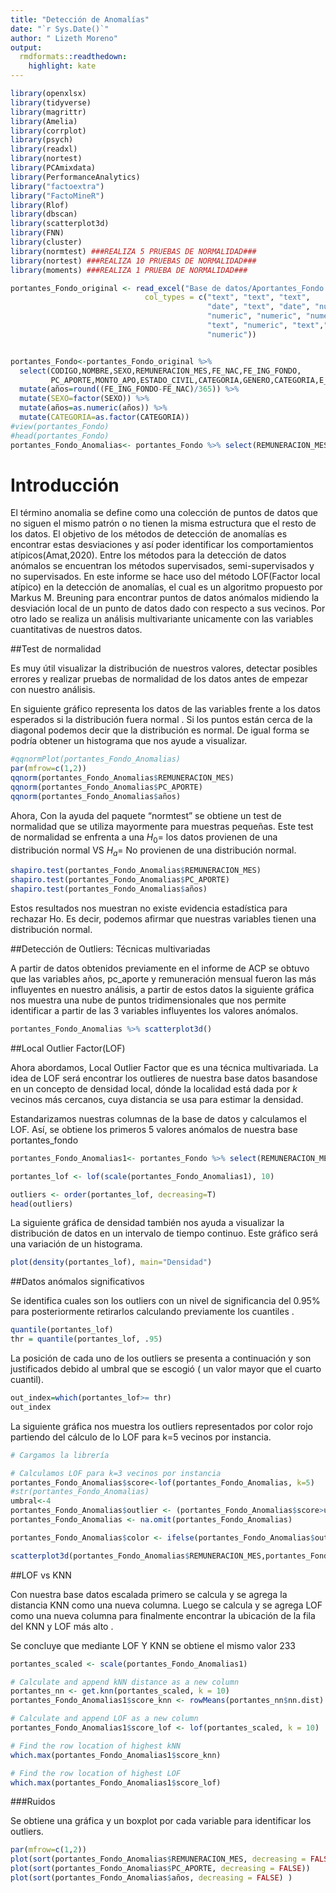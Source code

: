 ```yaml
---
title: "Detección de Anomalías"
date: "`r Sys.Date()`"
author: " Lizeth Moreno"
output:
  rmdformats::readthedown:
    highlight: kate
---
```



```r
library(openxlsx)
library(tidyverse)
library(magrittr)
library(Amelia)
library(corrplot)
library(psych)
library(readxl)
library(nortest)
library(PCAmixdata)
library(PerformanceAnalytics)
library("factoextra")
library("FactoMineR")
library(Rlof)
library(dbscan)
library(scatterplot3d)
library(FNN)
library(cluster)
library(normtest) ###REALIZA 5 PRUEBAS DE NORMALIDAD###
library(nortest) ###REALIZA 10 PRUEBAS DE NORMALIDAD###
library(moments) ###REALIZA 1 PRUEBA DE NORMALIDAD###

```

```r
portantes_Fondo_original <- read_excel("Base de datos/Aportantes_Fondo.xlsx", 
                              col_types = c("text", "text", "text", 
                                            "date", "text", "date", "numeric", 
                                            "numeric", "numeric", "numeric", 
                                            "text", "numeric", "text","numeric",
                                            "numeric"))


portantes_Fondo<-portantes_Fondo_original %>% 
  select(CODIGO,NOMBRE,SEXO,REMUNERACION_MES,FE_NAC,FE_ING_FONDO,
         PC_APORTE,MONTO_APO,ESTADO_CIVIL,CATEGORIA,GENERO,CATEGORIA,E_CIVIL) %>% 
  mutate(años=round((FE_ING_FONDO-FE_NAC)/365)) %>% 
  mutate(SEXO=factor(SEXO)) %>% 
  mutate(años=as.numeric(años)) %>% 
  mutate(CATEGORIA=as.factor(CATEGORIA))
#view(portantes_Fondo)
#head(portantes_Fondo)
portantes_Fondo_Anomalias<- portantes_Fondo %>% select(REMUNERACION_MES,PC_APORTE,años)
```


# Introducción 

El término anomalia se define como una colección de puntos de datos que no siguen el mismo patrón o no tienen la misma estructura que el resto de los datos. El objetivo de los métodos de detección de anomalías es encontrar estas desviaciones y así poder identificar los comportamientos atípicos(Amat,2020). Entre los métodos para la detección de datos anómalos se encuentran los métodos supervisados, semi-supervisados y no supervisados. En este informe se hace uso del método LOF(Factor local atípico) en la detección de anomalías, el cual es un algoritmo propuesto por Markus M. Breuning para encontrar puntos de datos anómalos midiendo la desviación local de un punto de datos dado con respecto a sus vecinos.
Por otro lado se realiza un análisis multivariante unicamente con las  variables cuantitativas de nuestros datos. 

##Test de normalidad

Es muy útil visualizar la distribución de nuestros valores, detectar posibles errores y realizar pruebas de normalidad de los datos antes de empezar con nuestro análisis. 

En siguiente gráfico representa los datos de las variables frente a los datos esperados si la distribución fuera normal . Si los puntos están cerca de la diagonal podemos decir que la distribución es normal. De igual forma se podría obtener un histograma que nos ayude a visualizar.

```r
#qqnormPlot(portantes_Fondo_Anomalias)
par(mfrow=c(1,2))
qqnorm(portantes_Fondo_Anomalias$REMUNERACION_MES)
qqnorm(portantes_Fondo_Anomalias$PC_APORTE)
qqnorm(portantes_Fondo_Anomalias$años)

```

Ahora, Con la ayuda del paquete "normtest"  se obtiene un test de normalidad que se utiliza mayormente para muestras pequeñas. Este test de normalidad se enfrenta a  una $H_{0}$= los datos provienen de una distribución normal VS $H_{a}$= No provienen de una distribución normal.

```r
shapiro.test(portantes_Fondo_Anomalias$REMUNERACION_MES)
shapiro.test(portantes_Fondo_Anomalias$PC_APORTE)
shapiro.test(portantes_Fondo_Anomalias$años)
```
Estos resultados nos muestran no existe evidencia estadística para rechazar Ho. Es decir, podemos afirmar que nuestras variables tienen una distribución normal. 




##Detección de Outliers: Técnicas multivariadas

A partir de datos obtenidos previamente en el informe de ACP se obtuvo que las variables años, pc_aporte y remuneración mensual fueron las más influyentes en nuestro análisis, a partir de estos datos la siguiente gráfica nos muestra una nube de puntos tridimensionales que nos permite identificar a partir de las 3 variables influyentes los valores anómalos.
```r

portantes_Fondo_Anomalias %>% scatterplot3d()

```




##Local Outlier Factor(LOF)

Ahora abordamos, Local Outlier Factor que es una técnica multivariada. La idea de LOF será encontrar los outlieres de nuestra base datos basandose en un concepto de densidad local, dónde la localidad está dada por $k$ vecinos más cercanos, cuya distancia se usa para estimar la densidad.

Estandarizamos nuestras columnas de la base de datos y calculamos el LOF.
Así, se obtiene los primeros 5 valores anómalos de nuestra base portantes_fondo

```r

portantes_Fondo_Anomalias1<- portantes_Fondo %>% select(REMUNERACION_MES,años,MONTO_APO,PC_APORTE)

portantes_lof <- lof(scale(portantes_Fondo_Anomalias1), 10)

outliers <- order(portantes_lof, decreasing=T)
head(outliers)


```
La siguiente gráfica de densidad también nos ayuda a visualizar la distribución de datos en un intervalo de tiempo continuo. Este gráfico será una variación de un histograma.


```r
plot(density(portantes_lof), main="Densidad")
```

##Datos anómalos significativos

Se identifica cuales son los outliers con un nivel de significancia del 0.95% para posteriormente retirarlos  calculando previamente los cuantiles .

```r
quantile(portantes_lof)
thr = quantile(portantes_lof, .95)

```
La posición de cada uno de los outliers se presenta a continuación y son justificados debido al umbral que se escogió ( un valor mayor que el cuarto cuantil).
```r
out_index=which(portantes_lof>= thr)
out_index
```

La siguiente gráfica nos muestra los outliers representados por color rojo partiendo del cálculo de lo LOF para k=5 vecinos por instancia.


```r
# Cargamos la librería

# Calculamos LOF para k=3 vecinos por instancia
portantes_Fondo_Anomalias$score<-lof(portantes_Fondo_Anomalias, k=5)
#str(portantes_Fondo_Anomalias)
umbral<-4
portantes_Fondo_Anomalias$outlier <- (portantes_Fondo_Anomalias$score>umbral)
portantes_Fondo_Anomalias <- na.omit(portantes_Fondo_Anomalias)

portantes_Fondo_Anomalias$color <- ifelse(portantes_Fondo_Anomalias$outlier, "red", "black")

scatterplot3d(portantes_Fondo_Anomalias$REMUNERACION_MES,portantes_Fondo_Anomalias$PC_APORTE,portantes_Fondo_Anomalias$años, main="OUTLIERS", xlab = "Remuneración mensual", ylab = "Pc aporte",zlab = "Año",color = portantes_Fondo_Anomalias$color)

```

##LOF vs KNN

Con nuestra base datos escalada primero se calcula y se agrega la distancia KNN como una nueva columna. Luego se calcula y se agrega LOF como una nueva columna para finalmente encontrar la ubicación de la fila del KNN y LOF más alto .

Se concluye que mediante LOF Y KNN se obtiene el mismo valor $233$


```r
portantes_scaled <- scale(portantes_Fondo_Anomalias1)

# Calculate and append kNN distance as a new column
portantes_nn <- get.knn(portantes_scaled, k = 10)
portantes_Fondo_Anomalias1$score_knn <- rowMeans(portantes_nn$nn.dist)
```

```r
# Calculate and append LOF as a new column
portantes_Fondo_Anomalias1$score_lof <- lof(portantes_scaled, k = 10)
```

```r
# Find the row location of highest kNN
which.max(portantes_Fondo_Anomalias1$score_knn)
```

```r
# Find the row location of highest LOF
which.max(portantes_Fondo_Anomalias1$score_lof)
```








###Ruidos

Se obtiene una gráfica y un boxplot por cada variable para identificar los outliers.

```r
par(mfrow=c(1,2))
plot(sort(portantes_Fondo_Anomalias$REMUNERACION_MES, decreasing = FALSE))
plot(sort(portantes_Fondo_Anomalias$PC_APORTE, decreasing = FALSE))
plot(sort(portantes_Fondo_Anomalias$años, decreasing = FALSE) )
```




